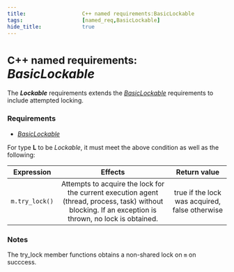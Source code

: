 ```yaml
---
title:                  C++ named requirements:BasicLockable   
tags:                   [named_req,BasicLockable]
hide_title:             true
---
```



# <Since v='cpp11'><small>C++ named requirements:</small> *BasicLockable*</Since>

The ***Lockable*** requirements extends the [*BasicLockable*](/docs/named_req/BasicLockable) requirements to include attempted locking.

### Requirements
* [*BasicLockable*](/docs/naamed_req/BasicLockable)

For type **L** to be *Lockable*, it must meet the above condition as well as the following:

|  **Expression**  | **Effects**                                                                                                                                            | **Return value**                                   |
|:----------------:|:------------------------------------------------------------------------------------------------------------------------------------------------------:|:--------------------------------------------------:|
| `m.try_lock()`   | Attempts to acquire the lock for the current execution agent (thread, process, task) without blocking. If an exception is thrown, no lock is obtained. | <a>true</a> if the lock was acquired, <a>false</a> otherwise |

### Notes
The try_lock member functions obtains a non-shared lock on `m` on succcess.